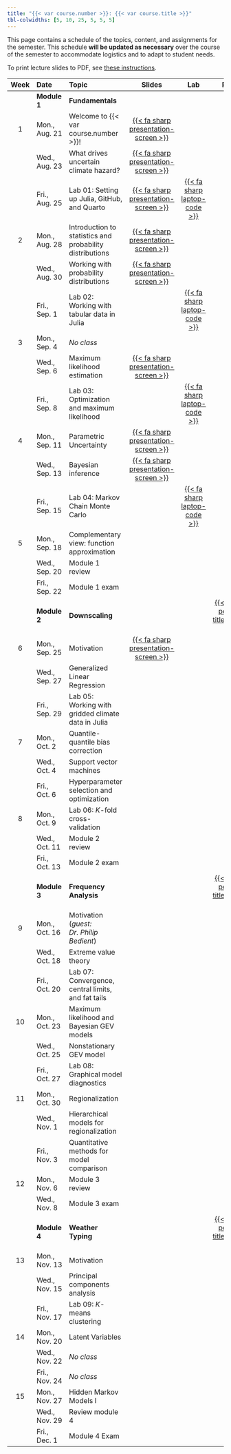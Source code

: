 ```yaml
---
title: "{{< var course.number >}}: {{< var course.title >}}"
tbl-colwidths: [5, 10, 25, 5, 5, 5]
---
```


This page contains a schedule of the topics, content, and assignments for the semester.
This schedule **will be updated as necessary** over the course of the semester to accommodate logistics and to adapt to student needs.

To print lecture slides to PDF, see [these instructions](https://quarto.org/docs/presentations/revealjs/presenting.html#print-to-pdf){target=_blank}.

::: column-screen-inset-right
| Week | Date        | Topic | Slides | Lab | Project |
|:----:|:-----------|:------|:------:|:---:|:-------:|
|      | **Module 1** | **Fundamentals** | | | |
| 1    | Mon., Aug. 21 | Welcome to {{< var course.number >}}! | [{{< fa sharp presentation-screen >}}](slides/lecture01-welcome.qmd){target="_blank"}  | | |
|      | Wed., Aug. 23 | What drives uncertain climate hazard? | [{{< fa sharp presentation-screen >}}](slides/lecture01-climate.qmd){target="_blank"}  | | |
|      | Fri., Aug. 25 | Lab 01: Setting up Julia, GitHub, and Quarto | [{{< fa sharp presentation-screen >}}](slides/lecture01-lab.qmd){target="_blank"} | [{{< fa sharp laptop-code >}}](labs/lab01/instructions.qmd) | |
| 2    | Mon., Aug. 28 | Introduction to statistics and probability distributions | [{{< fa sharp presentation-screen >}}](slides/lecture02-distributions.qmd){target="_blank"} | | |
|      | Wed., Aug. 30 | Working with probability distributions | [{{< fa sharp presentation-screen >}}](slides/lecture02-marginal-joint-conditional.qmd){target="_blank"} | | |
|      | Fri., Sep. 1  | Lab 02: Working with tabular data in Julia | | [{{< fa sharp laptop-code >}}](labs/lab02/template.qmd) | |
| 3    | Mon., Sep. 4  | *No class* | | | |
|      | Wed., Sep. 6  | Maximum likelihood estimation | [{{< fa sharp presentation-screen >}}](slides/lecture03-maximum-likelihood.qmd){target="_blank"} | | |
|      | Fri., Sep. 8  | Lab 03: Optimization and maximum likelihood | | [{{< fa sharp laptop-code >}}](labs/lab03/template.qmd) | |
| 4    | Mon., Sep. 11 | Parametric Uncertainty | [{{< fa sharp presentation-screen >}}](slides/lecture04-bayes1.qmd){target="_blank"} | | |
|      | Wed., Sep. 13 | Bayesian inference | [{{< fa sharp presentation-screen >}}](slides/lecture04-bayes2.qmd){target="_blank"} | | |
|      | Fri., Sep. 15 | Lab 04: Markov Chain Monte Carlo  | | [{{< fa sharp laptop-code >}}](labs/lab04/template.qmd) | |
|  5   | Mon., Sep. 18 | Complementary view: function approximation | | | |
|      | Wed., Sep. 20 | Module 1 review | | | |
|      | Fri., Sep. 22 | Module 1 exam | | | |
|      | **Module 2** | **Downscaling** | | | [{{< fa sharp pen-field title="Project 2" >}}](projects/project02/project02.qmd) |
| 6    | Mon., Sep. 25 | Motivation | [{{< fa sharp presentation-screen >}}](slides/lecture05-downscaling.qmd){target="_blank"} | | |
|      | Wed., Sep. 27 | Generalized Linear Regression | | | |
|      | Fri., Sep. 29 | Lab 05: Working with gridded climate data in Julia | | | |
| 7    | Mon., Oct. 2  | Quantile-quantile bias correction | | | |
|      | Wed., Oct. 4  | Support vector machines | | | |
|      | Fri., Oct. 6  | Hyperparameter selection and optimization | | | |
| 8    | Mon., Oct. 9  | Lab 06: $K$-fold cross-validation | | | |
|      | Wed., Oct. 11 | Module 2 review | | | |
|      | Fri., Oct. 13 | Module 2 exam | | | |
|      | **Module 3** | **Frequency Analysis** | | | [{{< fa sharp pen-field title="Project 3" >}}](projects/project03/project03.qmd) |
| 9    | Mon., Oct. 16 | Motivation (*guest: Dr. Philip Bedient*) | | | |
|      | Wed., Oct. 18 | Extreme value theory | | | |
|      | Fri., Oct. 20 | Lab 07: Convergence, central limits, and fat tails | | | |
| 10   | Mon., Oct. 23 | Maximum likelihood and Bayesian GEV models | | | |
|      | Wed., Oct. 25 | Nonstationary GEV model | | | |
|      | Fri., Oct. 27 | Lab 08: Graphical model diagnostics | | | |
| 11   | Mon., Oct. 30 | Regionalization | | | |
|      | Wed., Nov. 1  | Hierarchical models for regionalization | | | |
|      | Fri., Nov. 3  | Quantitative methods for model comparison | | | |
| 12   | Mon., Nov. 6  | Module 3 review | | | |
|      | Wed., Nov. 8  | Module 3 exam | | | |
|      | **Module 4** | **Weather Typing** | | | [{{< fa sharp pen-field title="Project 4" >}}](projects/project04/project04.qmd) |
| 13   | Mon., Nov. 13 | Motivation | | | |
|      | Wed., Nov. 15 | Principal components analysis | | | |
|      | Fri., Nov. 17 | Lab 09: $K$-means clustering | | | |
| 14   | Mon., Nov. 20 | Latent Variables | | | |
|      | Wed., Nov. 22 | *No class* | | | |
|      | Fri., Nov. 24 | *No class* | | | |
| 15   | Mon., Nov. 27 | Hidden Markov Models I | | | |
|      | Wed., Nov. 29 | Review module 4 | | | |
|      | Fri., Dec. 1  | Module 4 Exam | | | |

:::
